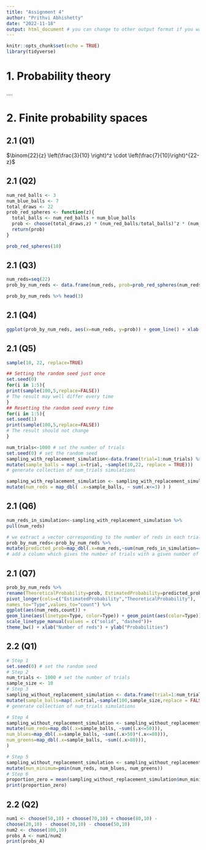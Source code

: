 ```yaml
---
title: "Assignment 4"
author: "Prithvi Abhishetty"
date: "2022-11-18"
output: html_document # you can change to other output format if you want
---
```


```r
knitr::opts_chunk$set(echo = TRUE)
library(tidyverse)
```

# 1. Probability theory
....

# 2. Finite probability spaces

## 2.1 (Q1)

$\binom{22}{z} \left(\frac{3}{10} \right)^z \cdot \left(\frac{7}{10}\right)^{22-z}$

## 2.1 (Q2)

```r
num_red_balls <- 3
num_blue_balls <- 7
total_draws <- 22
prob_red_spheres <- function(z){
  total_balls <- num_red_balls + num_blue_balls
  prob <- choose(total_draws,z) * (num_red_balls/total_balls)^z * (num_blue_balls/total_balls)^{total_draws-z}
  return(prob)
}

prob_red_spheres(10)
```
## 2.1 (Q3)

```r
num_reds=seq(22)
prob_by_num_reds <- data.frame(num_reds, prob=prob_red_spheres(num_reds))

prob_by_num_reds %>% head(3)
```

## 2.1 (Q4)

```r
ggplot(prob_by_num_reds, aes(x=num_reds, y=prob)) + geom_line() + xlab('Number of reds') + ylab('Probability') + theme_bw()
```

## 2.1 (Q5)

```r
sample(10, 22, replace=TRUE)

## Setting the random seed just once
set.seed(0)
for(i in 1:5){
print(sample(100,5,replace=FALSE))
# The result may well differ every time
}
## Resetting the random seed every time
for(i in 1:5){
set.seed(1)
print(sample(100,5,replace=FALSE))
# The result should not change
}
```
```r
num_trials<-1000 # set the number of trials
set.seed(0) # set the random seed
sampling_with_replacement_simulation<-data.frame(trial=1:num_trials) %>%
mutate(sample_balls = map(.x=trial, ~sample(10,22, replace = TRUE)))
# generate collection of num_trials simulations

sampling_with_replacement_simulation <- sampling_with_replacement_simulation %>%
mutate(num_reds = map_dbl( .x=sample_balls, ~ sum(.x<=3) ) )
```


## 2.1 (Q6)

```r
num_reds_in_simulation<-sampling_with_replacement_simulation %>%
pull(num_reds)

# we extract a vector corresponding to the number of reds in each trial
prob_by_num_reds<-prob_by_num_reds %>%
mutate(predicted_prob=map_dbl(.x=num_reds,~sum(num_reds_in_simulation==.x))/num_trials)
# add a column which gives the number of trials with a given number of reds
```
## 2.1 (Q7)

```r
prob_by_num_reds %>%
rename(TheoreticalProbability=prob, EstimatedProbability=predicted_prob) %>%
pivot_longer(cols=c("EstimatedProbability","TheoreticalProbability"),
names_to="Type",values_to="count") %>%
ggplot(aes(num_reds,count)) +
geom_line(aes(linetype=Type, color=Type)) + geom_point(aes(color=Type)) +
scale_linetype_manual(values = c("solid", "dashed"))+
theme_bw() + xlab("Number of reds") + ylab("Probabilities")
```


## 2.2 (Q1)

```r
# Step 1
set.seed(0) # set the random seed
# Step 2
num_trials <- 1000 # set the number of trials
sample_size <- 10
# Step 3
sampling_without_replacement_simulation <- data.frame(trial=1:num_trials) %>%
mutate(sample_balls=map(.x=trial,~sample(100,sample_size,replace = FALSE)))
# generate collection of num_trials simulations

# Step 4
sampling_without_replacement_simulation <- sampling_without_replacement_simulation %>%
mutate(num_reds=map_dbl(.x=sample_balls, ~sum((.x<=50))),
num_blues=map_dbl(.x=sample_balls, ~sum((.x>50)*(.x<=80))),
num_greens=map_dbl(.x=sample_balls, ~sum((.x>80))),
)

# Step 5
sampling_without_replacement_simulation <- sampling_without_replacement_simulation %>%
mutate(mun_minimum=pmin(num_reds, num_blues, num_greens))
# Step 6
proportion_zero = mean(sampling_without_replacement_simulation$mun_minimum==0)
print(proportion_zero)

```
## 2.2 (Q2)

```r
num1 <- choose(50,10) + choose(70,10) + choose(80,10) -
choose(20,10) - choose(30,10) - choose(50,10)
num2 <- choose(100,10)
probs_A <- num1/num2
print(probs_A)
```





